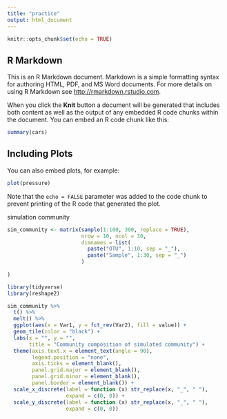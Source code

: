 ```yaml
---
title: "practice"
output: html_document
---
```


```r
knitr::opts_chunk$set(echo = TRUE)
```

## R Markdown

This is an R Markdown document. Markdown is a simple formatting syntax for authoring HTML, PDF, and MS Word documents. For more details on using R Markdown see <http://rmarkdown.rstudio.com>.

When you click the **Knit** button a document will be generated that includes both content as well as the output of any embedded R code chunks within the document. You can embed an R code chunk like this:

```r
summary(cars)
```

## Including Plots

You can also embed plots, for example:

```r
plot(pressure)
```

Note that the `echo = FALSE` parameter was added to the code chunk to prevent printing of the R code that generated the plot.


simulation community
```r
sim_community <- matrix(sample(1:100, 300, replace = TRUE),
                        nrow = 10, ncol = 30,
                        dimnames = list(
                          paste("OTU", 1:10, sep = "_"),
                          paste("Sample", 1:30, sep = "_")
                        )
  
)
```


```r
library(tidyverse)
library(reshape2)
```



```r
sim_community %>% 
  t() %>% 
  melt() %>%
  ggplot(aes(x = Var1, y = fct_rev(Var2), fill = value)) + 
  geom_tile(color = "black") +
  labs(x = "", y = "", 
       title = "Community composition of simulated community") + 
  theme(axis.text.x = element_text(angle = 90),
        legend.position = "none",
        axis.ticks = element_blank(),
        panel.grid.major = element_blank(),
        panel.grid.minor = element_blank(),
        panel.border = element_blank()) +
  scale_x_discrete(label = function (x) str_replace(x, "_", " "),
                   expand = c(0, 0)) +
  scale_y_discrete(label = function (x) str_replace(x, "_", " "),
                   expand = c(0, 0))
```










